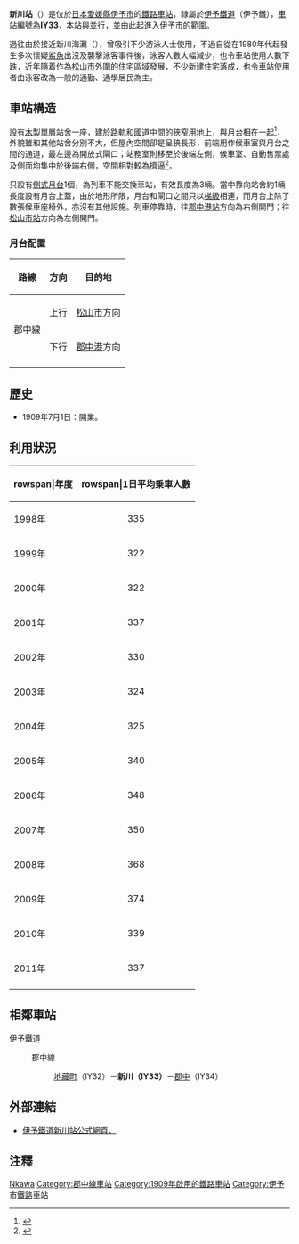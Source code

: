 {{NoteTA |G1=Railway |G2=Transport
|1 = zh:新川站; zh-cn:新川站; zh-tw:新川車站; zh-hk:新川站;
}}
{{日本車站資訊
|公司色     = orange
|文字色     =
|站名       = 新川站
|圖片       = 
|pxl        =
|圖片說明   = 
|日文原名   = 新川
|平假名     = しんかわ
|羅馬拼音   = Shinkawa
|前一站     = IY32 [[地藏町站|地藏町]]
|前一站距離 = 0.9
|後一站距離 = 1.2
|後一站     = [[郡中站|郡中]] IY34
|電報略號   = 
|車站編號   = {{車站編號C|#ffa500|IY33}}
|所屬公司   = [[伊予鐵道|伊予鐵道]]（伊予鐵）
|所屬路線   = {{Color|#ffa500|■}}[[郡中線|郡中線]]
|距離       = 9.5
|起站       = [[松山市站|松山市]]
|所在地     = [[愛媛縣|愛媛縣]][[伊予市|伊予市]]下吾川
|車站構造   = [[地面車站|地面車站]]
|月台配置   = 1面1線
|啟用年月日 = 1909年7月1日
|廢止年月日 =
|上下車人次 = 374<ref>{{cite web|url=http://www.city.iyo.lg.jp/machisou/shise/toke/documents/77_misc1.xls|title=私鉄各駅利用状況|publisher=伊予市役所|accessdate=2014-11-09|deadurl=yes|archiveurl=https://web.archive.org/web/20140427084230/http://www.city.iyo.lg.jp/machisou/shise/toke/documents/77_misc1.xls|archivedate=2014年4月27日|df=}}</ref>
|統計年度   = 2009
|備註       = 委託站
}}

'''新川站'''（{{jpn|j=新川駅|hg=しんかわえき|rm=Shinkawa eki|f=y}}）是位於[[日本|日本]][[愛媛縣|愛媛縣]][[伊予市|伊予市]]的[[鐵路車站|鐵路車站]]，隸屬於[[伊予鐵道|伊予鐵道]]（伊予鐵），[[車站編號|車站編號]]為'''IY33'''，本站與{{link-ja|愛媛縣道22號|愛媛県道22号}}並行，並由此起進入伊予市的範圍。

過往由於接近新川海灘（{{lang-ja|新川海水浴場}}），曾吸引不少游泳人士使用，不過自從在1980年代起發生多次懷疑[[鯊魚|鯊魚]]出沒及襲擊泳客事件後，泳客人數大幅減少，也令車站使用人數下跌，近年隨着作為[[松山市|松山市]]外圍的住宅區域發展，不少新建住宅落成，也令車站使用者由泳客改為一般的通勤、通學居民為主。

==車站構造==
設有[[木|木]]製單層站舍一座，建於路軌和國道中間的狹窄用地上，與月台相在一起<ref>{{Cite web |url=https://rims-web20.com/images/original/REMST01662255-39.jpg |title=新川站與月台相連在一起。 |access-date=2015-02-20 |archive-date=2016-03-09 |archive-url=https://web.archive.org/web/20160309145733/https://rims-web20.com/images/original/REMST01662255-39.jpg |dead-url=no }}</ref>，外貌雖和其他站舍分別不大，但屋內空間卻是呈狹長形，前端用作候車室與月台之間的通道，最左邊為開放式閘口；站務室則移至於後端左側，候車室、自動售票處及側面均集中於後端右側，空間相對較為擠逼<ref>{{Cite web |url=http://hacchi-no-he.net/line/iyotetsu/station/0490_shinkawa.htm |title=非官方車站介紹。 |access-date=2015-02-20 |archive-date=2016-03-04 |archive-url=https://web.archive.org/web/20160304210413/http://hacchi-no-he.net/line/iyotetsu/station/0490_shinkawa.htm |dead-url=no }}</ref>。

只設有[[側式月台|側式月台]]1個，為列車不能交換車站，有效長度為3輛。當中靠向站舍約1輛長度設有月台上蓋，由於地形所限，月台和閘口之間只以[[梯級|梯級]]相連，而月台上除了數張候車座椅外，亦沒有其他設施。列車停靠時，往[[郡中港站|郡中港站]]方向為右側開門；往[[松山市站|松山市站]]方向為左側開門。
=== 月台配置 ===
{| class="wikitable" rules="rows"
|-
!路線
!方向
!目的地
|-
|rowspan=2|{{Color|#ffa500|■}}郡中線
|上行
|[[松山市站|松山市]]方向
|-
|下行
|[[郡中港站|郡中港]]方向
|-
|}

==歷史==
*1909年7月1日：開業。

== 利用狀況 ==
{| class="wikitable"
|-
!rowspan|年度
!rowspan|1日平均乗車人數
|-
|1998年
|style="text-align:center;"|335
|-
|1999年
|style="text-align:center;"|322
|-
|2000年
|style="text-align:center;"|322
|-
|2001年
|style="text-align:center;"|337
|-
|2002年
|style="text-align:center;"|330
|-
|2003年
|style="text-align:center;"|324
|-
|2004年
|style="text-align:center;"|325
|-
|2005年
|style="text-align:center;"|340
|-
|2006年
|style="text-align:center;"|348
|-
|2007年
|style="text-align:center;"|350
|-
|2008年
|style="text-align:center;"|368
|-
|2009年
|style="text-align:center;"|374
|-
|2010年
|style="text-align:center;"|339
|-
|2011年
|style="text-align:center;"|337
|-
|}

==相鄰車站==
;伊予鐵道
:{{Color|#ffa500|■}} 郡中線
:: [[地藏町站|地藏町]]（IY32）－'''新川（IY33）'''－[[郡中站|郡中]]（IY34）

==外部連結==
*[http://www.iyotetsu.co.jp/information/station/station.html?t=shinkawa 伊予鐵道新川站公式網頁。] {{Wayback|url=http://www.iyotetsu.co.jp/information/station/station.html?t=shinkawa |date=20200925095600 }}

==注釋==
{{reflist}}

{{伊予鐵道郡中線}}

{{commons|Category:Shinkawa Station (Ehime)}}
{{DEFAULTSORT:Shinkawa}}
[[Category:日本鐵路車站_Shi|Nkawa]]
[[Category:郡中線車站|Category:郡中線車站]]
[[Category:1909年啟用的鐵路車站|Category:1909年啟用的鐵路車站]]
[[Category:伊予市鐵路車站|Category:伊予市鐵路車站]]